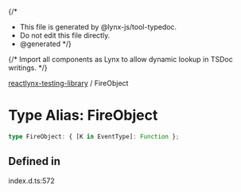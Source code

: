 {/*
* This file is generated by @lynx-js/tool-typedoc.
* Do not edit this file directly.
* @generated
*/}

{/* Import all components as Lynx to allow dynamic lookup in TSDoc writings. */}


[reactlynx-testing-library](/api/reactlynx-testing-library/index.mdx) / FireObject

# Type Alias: FireObject

```ts
type FireObject: { [K in EventType]: Function };
```

## Defined in

index.d.ts:572

